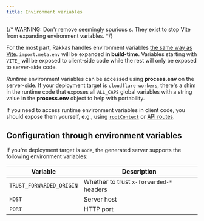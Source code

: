 ```yaml
---
title: Environment variables
---
```


{/* WARNING: Don'r remove seemingly spurious <span>s. They exist to stop Vite from expanding environment variables. */}

For the most part, Rakkas handles environment variables [the same way as Vite](https://vitejs.dev/guide/env-and-mode.html). <code><span>import.meta</span>.env</code> will be expanded **in build-time**. Variables starting with `VITE_` will be exposed to client-side code while the rest will only be exposed to server-side code.

_Runtime_ environment variables can be accessed using **<span>process</span>.env** on the server-side. If your deployment target is `cloudflare-workers`, there's a shim in the runtime code that exposes all `ALL_CAPS` global variables with a string value in the **<span>process</span>.env** object to help with portability.

If you need to access runtime environment variables in client code, you should expose them yourself, e.g., using [`rootContext`](/guide/layout-context#root-context) or [API routes](/guide/api-routes).

## Configuration through environment variables

If you're deployment target is `node`, the generated server supports the following environment variables:

| Variable                 | Description                              |
| ------------------------ | ---------------------------------------- |
| `TRUST_FORWARDED_ORIGIN` | Whether to trust `x-forwarded-*` headers |
| `HOST`                   | Server host                              |
| `PORT`                   | HTTP port                                |
